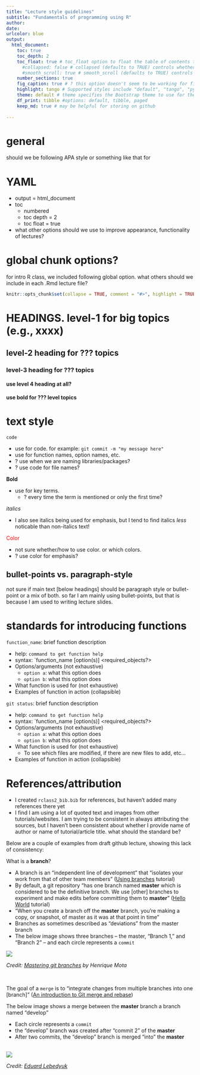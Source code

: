```yaml
---
title: "Lecture style guidelines"
subtitle: "Fundamentals of programming using R" 
author: 
date: 
urlcolor: blue
output: 
  html_document:
    toc: true
    toc_depth: 2
    toc_float: true # toc_float option to float the table of contents to the left of the main document content. floating table of contents will always be visible even when the document is scrolled
      #collapsed: false # collapsed (defaults to TRUE) controls whether the TOC appears with only the top-level (e.g., H2) headers. If collapsed initially, the TOC is automatically expanded inline when necessary
      #smooth_scroll: true # smooth_scroll (defaults to TRUE) controls whether page scrolls are animated when TOC items are navigated to via mouse clicks
    number_sections: true
    fig_caption: true # ? this option doesn't seem to be working for figure inserted below outside of r code chunk    
    highlight: tango # Supported styles include "default", "tango", "pygments", "kate", "monochrome", "espresso", "zenburn", and "haddock" (specify null to prevent syntax    
    theme: default # theme specifies the Bootstrap theme to use for the page. Valid themes include default, cerulean, journal, flatly, readable, spacelab, united, cosmo, lumen, paper, sandstone, simplex, and yeti.
    df_print: tibble #options: default, tibble, paged
    keep_md: true # may be helpful for storing on github
    
---
```


# general

should we be following APA style or something like that for 

# YAML

- output = html_document
- toc
    - numbered
    - toc depth = 2
    - toc float = true
- what other options should we use to improve appearance, functionality of lectures?

# global chunk options?

for intro R class, we included following global option. what others should we include in each .Rmd lecture file?

```r

knitr::opts_chunk$set(collapse = TRUE, comment = "#>", highlight = TRUE)
```

# HEADINGS. level-1 for big topics (e.g., xxxx)

## level-2 heading for ??? topics

### level-3 heading for ??? topics

#### use level 4 heading at all?

__use bold for ??? level topics__

# text style

`code`

- use for code. for example: `git commit -m "my message here"`
- use for function names, option names, etc.
- ? use when we are naming libraries/packages?
- ? use code for file names?

__Bold__

- use for key terms. 
    - ? every time the term is mentioned or only the first time?

_italics_

- I also see italics being used for emphasis, but I tend to find italics _less_ noticable than non-italics text!

<span style="color: red;">Color</span>

- not sure whether/how to use color. or which colors.
- ? use color for emphasis? 

## bullet-points vs. paragraph-style

not sure if main text [below headings] should be paragraph style or bullet-point or a mix of both. so far I am mainly using bullet-points, but that is because I am used to writing lecture slides. 

# standards for introducing functions

`function_name`: brief function description

- help: `command to get function help`
- syntax: `function_name [option(s)] <required_objects?>
- Options/arguments (not exhaustive)
    - `option a`: what this option does
    - `option b`:  what this option does
- What function is used for (not exhaustive)
- Examples of function in action (collapsible)

`git status`: brief function description

- help: `command to get function help`
- syntax: `function_name [option(s)] <required_objects?>
- Options/arguments (not exhaustive)
    - `option a`: what this option does
    - `option b`:  what this option does
- What function is used for (not exhaustive)
    - To see which files are modified, if there are new files to add, etc...
- Examples of function in action (collapsible)

# References/attribution

- I created `rclass2_bib.bib` for references, but haven't added many references there yet
- I find I am using a lot of quoted text and images from other tutorials/websites. I am trying to be consistent in always attributing the sources, but I haven't been consistent about whether I provide name of author or name of tutorial/article title. what should the standard be?

Below are a couple of examples from draft github lecture, showing this lack of consistency:

What is a __branch__?

- A branch is an "independent line of development" that "isolates your work from that of other team members" ([Using branches](https://backlog.com/git-tutorial/using-branches/) tutorial)
- By default, a git repository "has one branch named __master__ which is considered to be the definitive branch. We use [other] branches to experiment and make edits before committing them to __master__" ([Hello World](https://guides.github.com/activities/hello-world/) tutorial)
- "When you create a branch off the __master__ branch, you’re making a copy, or snapshot, of master as it was at that point in time"
- Branches as sometimes described as "deviations" from the master branch
- The below image shows three branches -- the master, "Branch 1," and "Branch 2" -- and each circle represents a `commit`

[![](https://miro.medium.com/max/552/1*PiduCtSA7kMwdPiMZo1nHw.jpeg)](https://geeks.uniplaces.com/mastering-branches-in-git-f20cb2d0c51f)

*Credit: [Mastering git branches](https://geeks.uniplaces.com/mastering-branches-in-git-f20cb2d0c51f) by Henrique Mota*

<br>

The goal of a `merge` is to "integrate changes from multiple branches into one [branch]" ([An introduction to Git merge and rebase](https://www.freecodecamp.org/news/an-introduction-to-git-merge-and-rebase-what-they-are-and-how-to-use-them-131b863785f/))

The below image shows a merge between the __master__ branch a branch named "develop"

- Each circle represents a `commit`
- the "develop" branch was created after "commit 2" of the __master__
- After two commits, the "develop" branch is merged "into" the __master__

<br>
[![](https://community.intersystems.com/sites/default/files/inline/images/risunok4.png)](https://community.intersystems.com/post/continuous-delivery-your-intersystems-solution-using-gitlab-part-i-git)

*Credit: [Eduard Lebedyuk](https://community.intersystems.com/post/continuous-delivery-your-intersystems-solution-using-gitlab-part-i-git)*
